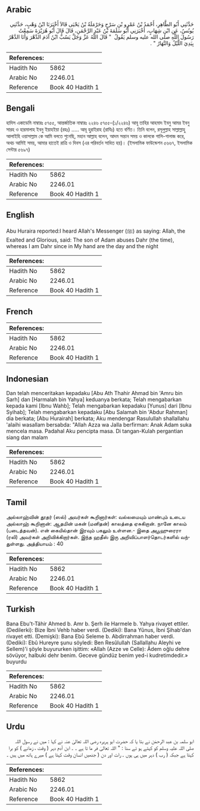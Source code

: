 ## Arabic


<div dir="rtl" lang="ar" style={{fontSize:'larger',backgroundColor:'#f8f9fa',padding:20}}>
حَدَّثَنِي أَبُو الطَّاهِرِ، أَحْمَدُ بْنُ عَمْرِو بْنِ سَرْحٍ وَحَرْمَلَةُ بْنُ يَحْيَى قَالاَ أَخْبَرَنَا ابْنُ وَهْبٍ، حَدَّثَنِي يُونُسُ، عَنِ ابْنِ شِهَابٍ، أَخْبَرَنِي أَبُو سَلَمَةَ بْنُ عَبْدِ الرَّحْمَنِ، قَالَ قَالَ أَبُو هُرَيْرَةَ سَمِعْتُ رَسُولَ اللَّهِ صلى الله عليه وسلم يَقُولُ ‏ "‏ قَالَ اللَّهُ عَزَّ وَجَلَّ يَسُبُّ ابْنُ آدَمَ الدَّهْرَ وَأَنَا الدَّهْرُ بِيَدِيَ اللَّيْلُ وَالنَّهَارُ ‏"‏ ‏.‏
</div>
<div style={{backgroundColor:'#f8f9fa',padding:20, marginBottom: 10}}><table> <thead> <tr> <th>References:</th> <th></th> </tr> </thead> <tbody><tr><td>Hadith No</td><td>5862</td></tr><tr><td>Arabic No</td><td>2246.01</td></tr><tr><td>Reference</td><td>Book 40 Hadith 1</td></tr></tbody></table></div>

## Bengali


<div dir="ltr" lang="bn" style={{fontSize:'larger',backgroundColor:'#f8f9fa',padding:20}}>
হাদিস একাডেমি নাম্বারঃ ৫৭৫৫, আন্তর্জাতিক নাম্বারঃ ২২৪৬ ৫৭৫৫-(১/২২৪৬) আবূ তাহির আহমাদ ইবনু আমর ইবনু সারহ ও হারমালাহ ইবনু ইয়াহইয়া (রহঃ) ..... আবূ হুরাইরাহ (রাযিঃ) হতে বর্ণিত। তিনি বলেন, রসূলুল্লাহ সাল্লাল্লাহু আলাইহি ওয়াসাল্লাম কে আমি বলতে শুনেছি, মহান আল্লাহ বলেন, আদম সন্তান সময় ও কালকে গালি-গালাজ করে, অথচ আমিই সময়, আমার হাতেই রাত্রি ও দিবস (এর পরিবর্তন সাধিত হয়)। (ইসলামিক ফাউন্ডেশন ৫৬৬৭, ইসলামিক সেন্টার ৫৬৯৭)
</div>
<div style={{backgroundColor:'#f8f9fa',padding:20, marginBottom: 10}}><table> <thead> <tr> <th>References:</th> <th></th> </tr> </thead> <tbody><tr><td>Hadith No</td><td>5862</td></tr><tr><td>Arabic No</td><td>2246.01</td></tr><tr><td>Reference</td><td>Book 40 Hadith 1</td></tr></tbody></table></div>

## English


<div dir="ltr" lang="en" style={{fontSize:'larger',backgroundColor:'#f8f9fa',padding:20}}>
Abu Huraira reported:I heard Allah's Messenger (ﷺ) as saying: Allah, the Exalted and Glorious, said: The son of Adam abuses Dahr (the time), whereas I am Dahr since in My hand are the day and the night
</div>
<div style={{backgroundColor:'#f8f9fa',padding:20, marginBottom: 10}}><table> <thead> <tr> <th>References:</th> <th></th> </tr> </thead> <tbody><tr><td>Hadith No</td><td>5862</td></tr><tr><td>Arabic No</td><td>2246.01</td></tr><tr><td>Reference</td><td>Book 40 Hadith 1</td></tr></tbody></table></div>

## French


<div dir="ltr" lang="fr" style={{fontSize:'larger',backgroundColor:'#f8f9fa',padding:20}}>

</div>
<div style={{backgroundColor:'#f8f9fa',padding:20, marginBottom: 10}}><table> <thead> <tr> <th>References:</th> <th></th> </tr> </thead> <tbody><tr><td>Hadith No</td><td>5862</td></tr><tr><td>Arabic No</td><td>2246.01</td></tr><tr><td>Reference</td><td>Book 40 Hadith 1</td></tr></tbody></table></div>

## Indonesian


<div dir="ltr" lang="id" style={{fontSize:'larger',backgroundColor:'#f8f9fa',padding:20}}>
Dan telah menceritakan kepadaku [Abu Ath Thahir Ahmad bin 'Amru bin Sarh] dan [Harmalah bin Yahya] keduanya berkata; Telah mengabarkan kepada kami [Ibnu Wahb]; Telah mengabarkan kepadaku [Yunus] dari [Ibnu Syihab]; Telah mengabarkan kepadaku [Abu Salamah bin 'Abdur Rahman] dia berkata; [Abu Hurairah] berkata; Aku mendengar Rasulullah shallallahu 'alaihi wasallam bersabda: "Allah Azza wa Jalla berfirman: Anak Adam suka mencela masa. Padahal Aku pencipta masa. Di tangan-Kulah pergantian siang dan malam
</div>
<div style={{backgroundColor:'#f8f9fa',padding:20, marginBottom: 10}}><table> <thead> <tr> <th>References:</th> <th></th> </tr> </thead> <tbody><tr><td>Hadith No</td><td>5862</td></tr><tr><td>Arabic No</td><td>2246.01</td></tr><tr><td>Reference</td><td>Book 40 Hadith 1</td></tr></tbody></table></div>

## Tamil


<div dir="ltr" lang="ta" style={{fontSize:'larger',backgroundColor:'#f8f9fa',padding:20}}>
அல்லாஹ்வின் தூதர் (ஸல்) அவர்கள் கூறினார்கள்: வல்லமையும் மாண்பும் உடைய அல்லாஹ் கூறினான்: ஆதமின் மகன் (மனிதன்) காலத்தை ஏசுகிறான். நானே காலம் (படைத்தவன்). என் கையில்தான் இரவும் பகலும் உள்ளன.- இதை அபூஹுரைரா (ரலி) அவர்கள் அறிவிக்கிறார்கள். இந்த ஹதீஸ் இரு அறிவிப்பாளர்தொடர்களில் வந்துள்ளது. அத்தியாயம் : 40
</div>
<div style={{backgroundColor:'#f8f9fa',padding:20, marginBottom: 10}}><table> <thead> <tr> <th>References:</th> <th></th> </tr> </thead> <tbody><tr><td>Hadith No</td><td>5862</td></tr><tr><td>Arabic No</td><td>2246.01</td></tr><tr><td>Reference</td><td>Book 40 Hadith 1</td></tr></tbody></table></div>

## Turkish


<div dir="ltr" lang="tr" style={{fontSize:'larger',backgroundColor:'#f8f9fa',padding:20}}>
Bana Ebu't-Tâhir Ahmed b. Amr b. Şerh ile Harmele b. Yahya rivayet ettiler. (Dedilerki): Bize İbni Vehb haber verdi. (Dediki): Bana Yûnus, İbni Şihab'dan rivayet etti. (Demişki): Bana Ebû Seleme b. Abdirrahman haber verdi. (Dediki): Ebû Hureyre şunu söyledi: Ben Resûlullah (Sallallahu Aleyhi ve Sellem)'i şöyle buyururken işittim: «Allah (Azze ve Celle): Âdem oğlu dehre sövüyor, halbuki dehr benim. Geceve gündüz benim yed-i kudretimdedir.» buyurdu
</div>
<div style={{backgroundColor:'#f8f9fa',padding:20, marginBottom: 10}}><table> <thead> <tr> <th>References:</th> <th></th> </tr> </thead> <tbody><tr><td>Hadith No</td><td>5862</td></tr><tr><td>Arabic No</td><td>2246.01</td></tr><tr><td>Reference</td><td>Book 40 Hadith 1</td></tr></tbody></table></div>

## Urdu


<div dir="rtl" lang="ur" style={{fontSize:'larger',backgroundColor:'#f8f9fa',padding:20}}>
ابو سلمہ بن عبد الرحمٰن نے بتا یا کہ حضرت ابو ہریرہ رضی اللہ تعالیٰ عنہ نے کہا : میں نے رسول اللہ صلی اللہ علیہ وسلم کو کہتے ہو ئے سنا : " اللہ تعالیٰ فر ما تا ہے ۔ ۔ ابن آدم دہر ( وقت ، زمانے ) کو برا کہتا ہے جبکہ ( رب ) دہر میں ہی ہوں ۔ رات اور دن ( جنھیں انسان وقت کہتا ہے ) میرے ہاتھ میں ہیں ۔
</div>
<div style={{backgroundColor:'#f8f9fa',padding:20, marginBottom: 10}}><table> <thead> <tr> <th>References:</th> <th></th> </tr> </thead> <tbody><tr><td>Hadith No</td><td>5862</td></tr><tr><td>Arabic No</td><td>2246.01</td></tr><tr><td>Reference</td><td>Book 40 Hadith 1</td></tr></tbody></table></div>